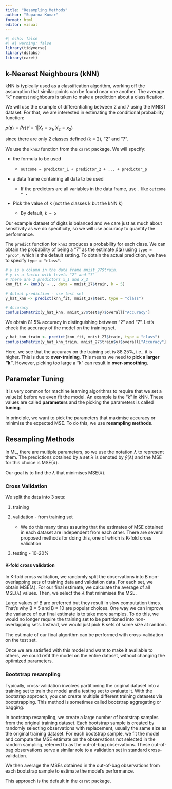 ```yaml
---
title: "Resampling Methods"
author: "Suparna Kumar"
format: html
editor: visual
---
```


```r
#| echo: false
#| #| warning: false
library(tidyverse)
library(dslabs)
library(caret)
```

## k-Nearest Neighbours (kNN)

kNN is typically used as a classification algorithm, working off the assumption that similar points can be found near one another. The average "k" nearest neighbours is taken to make a prediction about a classification.

We will use the example of differentiating between 2 and 7 using the MNIST dataset. For that, we are interested in estimating the conditional probability function:

$p(\textbf{x}) = Pr( Y=1 | X_1=x_1, X_2=x_2 )$

since there are only 2 classes defined (k = 2), "2" and "7".

We use the `knn3` function from the `caret` package. We will specify:

-   the formula to be used

    -   `outcome ~ predictor_1 + predictor_2 + ... + predictor_p`

-   a data frame containing all data to be used

    -   If the predictors are all variables in the data frame, use `.` like `outcome ~ .`

-   Pick the value of k (not the classes k but the kNN k)

    -   By default, `k = 5`

Our example dataset of digits is balanced and we care just as much about sensitivity as we do specificity, so we will use accuracy to quantify the performance.

The `predict` function for `knn3` produces a probability for each class. We can obtain the probability of being a "7" as the estimate $\hat{p}(\textbf{x})$ using `type = "prob"`, which is the default setting. To obtain the actual prediction, we have to specify `type = "class"`.

```r
# y is a column in the data frame mnist_27$train.
# y is a factor with levels "2" and "7"
# There are 2 predictors x_1 and x_2
knn_fit <- knn3(y ~ ., data = mnist_27$train, k = 5)

# Actual prediction - use test set
y_hat_knn <- predict(knn_fit, mnist_27$test, type = "class")

# Accuracy
confusionMatrix(y_hat_knn, mnist_27$test$y)$overall["Accuracy"]
```

We obtain 81.5% accuracy in distinguishing between "2" and "7". Let's check the accuracy of the model on the training set.

```r
y_hat_knn_train <- predict(knn_fit, mnist_27$train, type = "class")
confusionMatrix(y_hat_knn_train, mnist_27$train$y)$overall["Accuracy"]
```

Here, we see that the accuracy on the training set is 88.25%, i.e., it is higher. This is due to **over-training**. This means we need to **pick a larger "k"**. However, picking too large a "k" can result in **over-smoothing**.

## Parameter Tuning

It is very common for machine learning algorithms to require that we set a value(s) before we even fit the model. An example is the "k" in kNN. These values are called **parameters** and the picking the parameters is called **tuning**.

In principle, we want to pick the parameters that maximise accuracy or minimise the expected MSE. To do this, we use **resampling methods**.

## Resampling Methods

In ML, there are multiple parameters, so we use the notation $\lambda$ to represent them. The predictions obtained by a set $\lambda$ is denoted by $\hat{y}(\lambda)$ and the MSE for this choice is MSE($\lambda$).

Our goal is to find the $\lambda$ that minimises MSE($\lambda$).

### Cross Validation

We split the data into 3 sets:

1.  training

2.  validation - from training set

    -   We do this many times assuring that the estimates of MSE obtained in each dataset are independent from each other. There are several proposed methods for doing this, one of which is K-fold cross validation

3.  testing - 10-20%

#### K-fold cross validation

In K-fold cross validation, we randomly split the observations into B non-overlapping sets of training data and validation data. For each set, we obtain MSE($\lambda$). For our final estimate, we calculate the average of all MSE($\lambda$) values. Then, we select the $\lambda$ that minimises the MSE.

Large values of B are preferred but they result in slow computation times. That's why B = 5 and B = 10 are popular choices. One way we can improve the variance of our final estimate is to take more samples. To do this, we would no longer require the training set to be partitioned into non-overlapping sets. Instead, we would just pick B sets of some size at random.

The estimate of our final algorithm can be performed with cross-validation on the test set.

Once we are satisfied with this model and want to make it available to others, we could refit the model on the entire dataset, without changing the optimized parameters.

### Bootstrap resampling

Typically, cross-validation involves partitioning the original dataset into a training set to train the model and a testing set to evaluate it. With the bootstrap approach, you can create multiple different training datasets via bootstrapping. This method is sometimes called bootstrap aggregating or bagging.

In bootstrap resampling, we create a large number of bootstrap samples from the original training dataset. Each bootstrap sample is created by randomly selecting observations with replacement, usually the same size as the original training dataset. For each bootstrap sample, we fit the model and compute the MSE estimate on the observations not selected in the random sampling, referred to as the out-of-bag observations. These out-of-bag observations serve a similar role to a validation set in standard cross-validation.

We then average the MSEs obtained in the out-of-bag observations from each bootstrap sample to estimate the model’s performance.

This approach is the default in the `caret` package.
